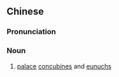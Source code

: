 {{also|妇寺}}
==Chinese==
{{zh-forms|s=妇寺}}

===Pronunciation===
{{zh-pron
|m=fùsì
|cat=n
}}

===Noun===
{{zh-noun}}

# {{lb|zh|archaic}} [[palace]] [[concubines]] and [[eunuchs]]